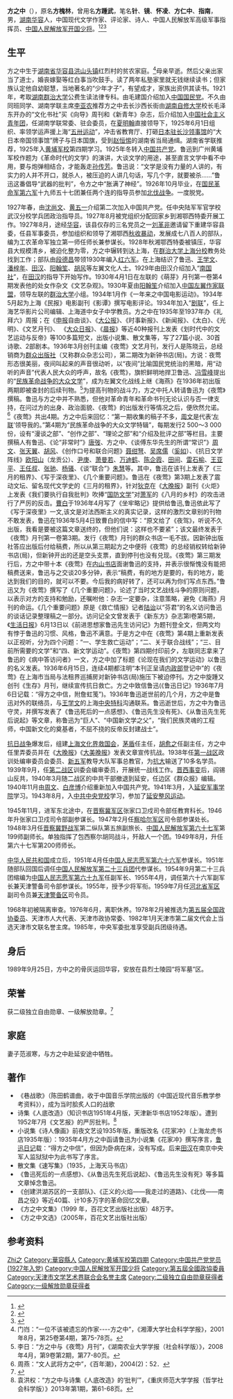 '''方之中'''（{{bd|1908年|7月26日|1987年|10月20日|catIdx=Fang方}}），原名'''方槐林'''，曾用名'''方踵武'''，笔名'''针'''、'''镜'''、'''怀凌'''、'''方仁中'''、'''指南'''，男，[[湖南|湖南]][[华容县|华容]]人，中国现代文学作家、评论家、诗人、中国人民解放军高级军事指挥员、[[中国人民解放军开国少将|中国人民解放军开国少将]]。<ref>{{Cite book|title=中国现代文学词典 • 小说卷|author=徐廼翔主编|publisher=广西人民出版社|year=1989|isbn=|location=南宁|pages=}}</ref><ref>{{Cite book|title=中国抗日战争人物大词典|author=刘景泉主编; 沈久泉, 王凯捷, 李卓副主编|publisher=天津大学出版社|year=1999|isbn=|location=|pages=}}</ref><ref>{{Cite book|title=湖湘文化大辞典 • 上卷|author=万里主编; 吕锡琛, 孙湘源, 刘甲柱等副主编|publisher=湖南人民出版社|year=2006|isbn=|location=长沙|pages=}}</ref>

== 生平 ==
方之中生于[[湖南省|湖南省]][[华容县|华容县]][[洪山头镇|洪山头镇]]红烈村的贫农家庭。<ref>门岿：“一位不该被遗忘的作家----方之中”，《湘潭大学社会科学学报》，2001年8月，第25卷第4期，第75-78页。</ref>母亲早逝。然后父亲出家当了道士，婚丧嫁娶等红白事当吹鼓手。读了两年私塾家里就无钱继续读书；但家族认定他自幼聪慧，当地著名的“少年才子”，有望成才，家族出资供其读书。1921年，考取[[湖南群治大学|湖南群治大学]]公费生读法律专科。由毛建国介绍加入[[中国国民党|中国国民党]]。不久由同班同学、湖南学联主席[[李亚农|李亚农]]推荐方之中去长沙西长街由[[湖南自修大学|湖南自修大学]]校长毛泽东开办的“文化书社”买《向导》周刊和《新青年》杂志，后介绍加入[[中国社会主义青年团|中国社会主义青年团]]，任湖南学联常委、驻会委员，在[[夏明翰|夏明翰]]直接领导下，1925年6月1日组织、率领学运声援上海“[[五卅运动|五卅运动]]”，冲击省教育厅、打砸[[日本驻长沙领事馆|日本驻长沙领事馆]]的“大日本帝国领事馆”牌子与日本国旗，受到[[赵恒惕|赵恒惕]]的湖南省当局通缉。湖南省学联推荐，1925年入[[黄埔军校|黄埔军校]]第四期学习。1925年冬转入[[中国共产党|中国共产党]]。鲁迅到广州黄埔军校作题为《革命时代的文学》的演讲，大谈文学的用途，甚至直言文学中看不中用，要与炮弹相结合，才能轰走[[孙传芳|孙传芳]]。鲁迅说：“文学是没有力量的人讲的，有实力的人并不开口，就杀人，被压迫的人讲几句话，写几个字，就要被杀……”鲁迅这番倡导“武器的批判”，令方之中“胀满了神经”。1926年10月毕业，在[[国民革命军第六军|国民革命军第六军]]十九师五十七团兼任两个连的指导员参加[[北伐战争|北伐战争]]。一度脱党。

1927年春，由[[沈尚文|沈尚文]]、[[黄五一|黄五一]]介绍第二次加入中国共产党。任中央陆军军官学校武汉分校学兵团政治指导员。1927年8月被党组织分配回家乡到湘鄂西特委开展工作。1927年8月，途经[[华容|华容]]，该县仅存的三名党员之一[[刘革非|刘革非]]邀请留下重建华容县委，任县军事委员，参加组织和领导了湘鄂西[[秋收暴动|秋收暴动]]，发展成七八百人的部队，编为工农革命军独立第一师任师长兼参谋长。1928年秋湘鄂西特委被镇压，华容县大规模清乡，被迫化整为零，方之中辗转到达上海，在[[群治大学上海分校|群治大学上海分校]]教务处找到工作；部队由[[段德昌|段德昌]]带领1930年编入[[红六军|红六军]]。在上海结识了鲁迅、[[王学文|王学文]]、[[潘梓年|潘梓年]]、[[田汉|田汉]]、[[阳翰笙|阳翰笙]]、[[胡风|胡风]]等左翼文化人士。1929年由田汉介绍加入“[[南国社|南国社]]”，在[[田汉|田汉]]的指导下开始写作。1930年4月1日在左联的《萌芽》月刊第一卷第4期发表他的处女作杂文《文艺杂观》。1930年夏由[[阳翰笙|阳翰笙]]介绍加入[[中国左翼作家联盟|中国左翼作家联盟]]，领导左联的[[群治大学|群治大学]]小组。1934年1月作《一年来之中国电影运动》。1934年5月起为上海《民报》电影副刊《影谭》撰写电影评论。1934年加入“[[剧联|剧联]]”，任上海艺华影片公司编辑、上海道中女子中学教员。方之中在1935年至1937年办《礼拜六》周报；在《[[申报|申报]]自由谈》、《[[大公报|大公报]]》、《时事新报》、《新闻报》、《太白》、《光明》、《文艺月刊》、 《[[大众日报|大众日报]]》、《[[晨报|晨报]]》等近40种报刊上发表《划时代中的文艺运动与反帝》等100多篇短文，出版小说集、散文集等，写了27篇小说、30首诗歌、2部剧本。1936年3月创刊主编《夜莺》文艺月刊，发行人是陈晓云，总经销商为[[群众出版社|群众出版社]]（又称群众杂志公司），第二期改为新钟书店(局)。方说：夜莺形态很美丽，夜间叫起来的声音很动听，以“夜间”比喻国民党统治的黑暗，用“动听的声音”代表人民大众的呼声，故名《夜莺》，旗帜鲜明地捍卫鲁迅、[[冯雪峰|冯雪峰]]提出的“[[民族革命战争的大众文学|民族革命战争的大众文学]]”，成为左翼文化战线上继《海燕》在1936年初出版两期即被查封的后续刊物。<ref>李日：“方之中与《夜莺》月刊”，《湖南农业大学学报（社会科学版）》，2008年4月，第9卷第2期，第77-80页。</ref>为提高刊物的战斗力，方之中托人转请鲁迅为《夜莺》撰稿。鲁迅与方之中并不熟悉，但他对革命青年和革命书刊无论认识与否一律支持，在问过方的出身、政治面貌、《夜莺》的出版发行等情况之后，便欣然允诺。<ref>周燕：“文人武将方之中”，《百年潮》，2004(2)：52．</ref>《夜莺》共出4期。方之中后来回忆：“第一期收集的稿子不多，[[周文_(作家)|周文]]是代表‘[[左联|左联]]’领导我的。”第4期为“民族革命战争的大众文学特辑”，每期发行2 500～3 000 份，设有“漫谈之部”、“创作之部”、“理论之部”和“介绍及批评之部”等栏目。主要撰稿人有鲁迅、《论“非常时”》[[唐弢|唐弢]]、方之中、《谈傅东华先生的所谓“常识”》[[周文_(作家)|周文]]、[[张天翼|张天翼]]、[[胡风|胡风]]、《创作口号和联合问题》[[聂绀弩|聂绀弩]]、[[吴席儒|吴席儒]]（[[奚如|奚如]]）、《抗日文学阵线》[[欧阳山|欧阳山]]（龙贡公）、[[尹庚|尹庚]]、[[萧曼若|萧曼若]]、[[万迪鹤|万迪鹤]]、[[陈企霞|陈企霞]]、[[田间_(诗人)|田间]]、[[雷石榆|雷石榆]]、[[王亚平_(作家)|王亚平]]、[[王任叔|王任叔]]、[[张驰|张驰]]、[[杨骚|杨骚]]、《谈“联合”》[[朱慧|朱慧]]等。其中，鲁迅在该刊上发表了《三月的租界》、《写于深夜里》、《几个重要问题》。鲁迅在《夜莺》第3期上发表了震动文坛、留名现代文学史的《三月的租界》，针对[[狄克|狄克]]在《[[大晚报|大晚报]]》副刊《火炬》上发表《我们要执行自我批判》吹捧“[[国防文学|国防文学]]”对[[萧军|萧军]]的《八月的乡村》的攻击进行了严厉的反击。[[曹白|曹白]]于1936年4月写了《坐牢略记》提供给鲁迅,鲁迅依此写了《写于深夜里》一文,该文是对法西斯主义的真实记录，这样的激烈文章别的刊物不敢发表，鲁迅在1936年5月4日致曹白的信中写：“原文给了《夜驾》，听说不久出版，我看是要被这篇文章送终的，但他们说：这样也不要紧”；该文最终发表于《夜莺》月刊第一卷第3期。发行《夜莺》月刊的群众书店一毛不拔。因新钟出版社答应出版后付给稿费，所以从第三期起方之中便将《夜莺》的总经销权转给新钟书店(局)，但新钟开出的还是空头支票，直到停刊也没有兑现。《夜莺》第三期发行后，方之中带十本《夜莺》在[[内山书店|内山书店]]面谢鲁迅的支持，并表示很惭愧没有能把稿费送来，鲁迅与之交谈20多分钟，表示“稿费，有的地方是要的，有的地方，能达到我们的目的，就可以不要。今后我的病好转了，还可以再为你们写点东西。”鲁迅又为《夜莺》撰写了《几个重要问题》，论述了当时文艺战线斗争的原则问题，以表示对方的支持和勉励，还嘱咐他：杂志一定要杂，注意策略，避免《海燕》月刊的命运。《几个重要问题》原是《救亡情报》记者[[陆诒|陆诒]]以“芬君”的名义访问鲁迅的谈话记录整理稿之一部分。访问记全文曾发表于《新东方》杂志第l卷第5期，《[[生活日报|生活日报]]》6月13日以《前进思想家鲁迅先生访问记》为题刊登全文，但两文均有悖于鲁迅的习惯、风格，鲁迅不满意。于是方之中在《夜莺》第4期上重新发表以正视听，分为四个问题：“一、学生救亡运动”；“二、关于联合战线”；“三、目前所需要的文学”和“四、新文学运动”。《夜莺》第四期付印前夕，左联同志拿来了鲁迅的《病中答访问者》一文，方之中加了标题《论现在我们的文学运动》以鲁迅的名义发表。1936年6月15日，连续4期都注明“本刊正呈请[[中华民国内政部|内政部]]登记中”的《夜莺》在上海市当局与法租界巡捕房对新钟书店(局)施压下被迫停刊。方之中旋踵又创刊《生存》月刊，继续宣传抗日救亡。方之中致信鲁迅(《鲁迅日记》1936年7月6日记载：“得方之中信，附詹虹笺”)。1936年鲁迅逝世前的几个月，方之中是鲁迅对外的联络员，与[[王学文|王学文]]的上海[[中央特科|中央特科]]沟通联系。鲁迅逝世后，方之中为鲁迅守灵，并撰写发表了《鲁迅死后的一点感想》、《鲁迅先生没有死》、《从鲁迅先生死后说起》等文章，称鲁迅为“巨人”、“中国新文学之父”，“我们民族灵魂的工程师，中国新文化的奠基者，不屈不挠的反帝反封建战士”。

[[抗日战争|抗日战争]]爆发后，组建[[上海文化界救国会|上海文化界救国会]]，[[茅盾|茅盾]]任主任，[[胡愈之|胡愈之]]任副主任，方之中任里弄委员并在《[[大晚报|大晚报]]》《[[大美晚报|大美晚报]]》发表文章宣传抗战。1938年任[[第一战区|第一战区]]政训处编审委员会委员、[[新五军|新五军]]教导大队军事总教官，为[[抗大|抗大]]输送了10多名学员。1939年9月，任[[第二战区|第二战区]]训委会编审委员，开展统一战线工作。[[晋西事变|晋西事变]]后，阎锡山反共，1940年3月随二战区的中共干部撤退到延安，任边区《群众报》编辑。1940年11月由[[周文_(作家)|周文]]、[[白彦博|白彦博]]介绍重新加入中国共产党。1941年3月，入[[延安军事学院|延安军事学院]]学习。1943年8月，入[[中共中央党校|中共中央党校]]学习，参加了[[延安整风运动|延安整风运动]]。

1945年11月，进军东北途中，在[[晋察冀军区|晋察冀军区]]张家口卫戍司令部任教育科长。1946年升张家口卫戍司令部副参谋长。1947年2月任[[察哈尔军区|察哈尔军区]]司令部参谋处长。1948年3月任[[晋察冀野战军|晋察冀野战军]]第二纵队第五旅副旅长、[[中国人民解放军第六十七军|中国人民解放军第六十七军]]第199师副师长。单独指挥了包西察尔胡同战斗，歼敌人一个团。1949年8月，升任第六十七军第200师师长。

[[中华人民共和国|中华人民共和国]]成立后，1951年4月任[[中国人民志愿军第六十六军|中国人民志愿军第六十六军]]参谋长。1951年随部队回国后调任[[中国人民解放军第二十三兵团|中国人民解放军第二十三兵团]]代参谋长。1954年9月第二十三兵团缩编为[[中国人民志愿军第六十九军|中国人民志愿军第六十九军]]任副军长、1955年4月，调任第六十六军副军长兼天津警备司令部参谋长。1955年，授予少将军衔。1959年7月任[[河北省军区|河北省军区]]副司令员兼[[天津警备区|天津警备区]]司令员。

1968年初被隔离审查。1976年6月，离职休养。1978年2月被推选为[[第五届全国政协委员|第五届全国政协委员]]、天津市人大代表、天津市政协常委、1982年1月天津市第二届文代会上当选天津市文联名誉主席。1985年，中央军委批准享受副兵团级待遇。

== 身后 ==
1989年9月25日，方中之的骨灰运回华容，安放在县烈士陵园“将军墓”区。

== 荣誉 ==
获二级独立自由勋章、一级解放勋章。<ref>{{cite web|url=http://dangshi.people.com.cn/GB/165617/165618/166491/167909/12075695.html|title=党史百科 - 方之中|publisher=人民网|accessdate=2010-11-08|archive-date=2012-01-11|archive-url=https://web.archive.org/web/20120111213918/http://dangshi.people.com.cn/GB/165617/165618/166491/167909/12075695.html|dead-url=no}}</ref>

== 家庭 ==
妻子范淑寒，与方之中赴延安途中牺牲。

== 著作 ==
* 《巷战歌》（陈田鹤谱曲，收于中国音乐学院出版的《中国近现代音乐教学参考资料》），成为当时脍炙人口的战歌
* 诗集《人底改造》（知识书店1951年4月版，天津新华书店1952年版）。遭到1952年7月《文艺报》的严厉批判。<ref>袁洪权：“方之中与诗集《人底改造》的‘批判’”，《重庆师范大学学报（哲学社会科学版）》2013年第1期，第61-68页。</ref>
* 小说集《诗人像画》前夜文艺设1935年版，重版改名《花家冲》（上海龙虎书店1935年版）：1935年4月方之中函请鲁迅为小说集《花家冲》撰写序言，[[鲁迅日记|鲁迅日记]]载：“得方之中信”，但因为卧病在床，没有写成。后来[[田汉|田汉]]在南京中央军人监狱狱中为此书写了序言。
* 散文集《速写集》（1935，上海天马书店）
* 《鲁迅死后的一点感想》、《从鲁迅先生死后说起》、《鲁迅先生没有死》等多篇文章悼念鲁迅。
* 《创建洪湖苏区的一支部队》、《正义的火焰——我走过的道路》、《北伐——南昌之役》等近40篇、计10多万字的革命回忆文章。
* 《方之中文集》（1999 年，百花文艺出版社出版）48万字。
* 《方之中文选》（2005年，百花文艺出版社出版）

== 参考资料 ==
{{Reflist}}

{{中国近现代文学}}

{{Authority control}}
{{DEFAULTSORT:Fang方}}
[[Category:方姓|Zhi之]]
[[Category:華容縣人|Category:華容縣人]]
[[Category:黄埔军校第四期|Category:黄埔军校第四期]]
[[Category:中国共产党党员_(1927年入党)|Category:中国共产党党员 (1927年入党)]]
[[Category:中国人民解放军开国少将|Category:中国人民解放军开国少将]]
[[Category:第五屆全國政協委員|Category:第五屆全國政協委員]]
[[Category:天津市文学艺术界联合会名誉主席|Category:天津市文学艺术界联合会名誉主席]]
[[Category:二级独立自由勋章获得者|Category:二级独立自由勋章获得者]]
[[Category:一级解放勋章获得者|Category:一级解放勋章获得者]]